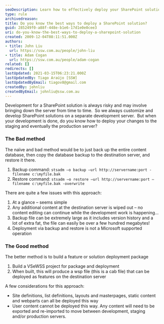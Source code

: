 ```yaml
---
seoDescription: Learn how to effectively deploy your SharePoint solutions with minimal risk and downtime by avoiding server wipes and large backups.
type: rule
archivedreason:
title: Do you know the best ways to deploy a SharePoint solution?
guid: 285249f0-a88f-448e-b1e6-17d1e0e0cee3
uri: do-you-know-the-best-ways-to-deploy-a-sharepoint-solution
created: 2009-12-04T08:11:51.000Z
authors:
- title: John Liu
  url: https://ssw.com.au/people/john-liu
- title: Adam Cogan
  url: https://ssw.com.au/people/adam-cogan
related: []
redirects: []
lastUpdated: 2021-03-15T06:23:21.000Z
lastUpdatedBy: Tiago Araújo [SSW]
lastUpdatedByEmail: tiagov8@gmail.com
createdBy: johnliu
createdByEmail: johnliu@ssw.com.au
---
```


Development for a SharePoint solution is always risky and may involve bringing down the server from time to time.  So we always customize and develop SharePoint solutions on a separate development server.  But when your development is done, do you know how to deploy your changes to the staging and eventually the production server?
### The Bad method

The naïve and bad method would be to just back up the entire content database, then copy the database backup to the destination server, and restore it there.

1. Backup command:
    ```stsadm –o backup –url http://servername:port -filename c:\myfile.bak```
2. Restore command:
    ```stsadm –o restore –url http://servername:port –filename c:\myfile.bak -overwrite```

There are quite a few issues with this approach:

1. At a glance – seems simple
2. Any additional content at the destination server is wiped out – no content editing can continue while the development work is happening…
3. Backup file can be extremely large as it includes version history and a lot of extra fat, the file can easily be over a few hundred megabytes!
4. Deployment via backup and restore is not a Microsoft supported operation

### The Good method

The better method is to build a feature or solution deployment package

1. Build a VSeWSS project for package and deployment
2. When built, this will produce a wsp file (this is a cab file) that can be deployed as features on the destination server

A few considerations for this approach:

* Site definitions, list definitions, layouts and masterpages, static content and webparts can all be deployed this way
* User content cannot be deployed this way. Any content will need to be exported and re-imported to move between development, staging and/or production servers.
